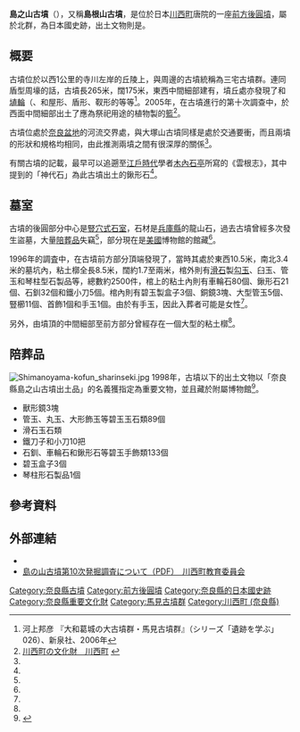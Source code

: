 {{日本古墳
|名稱     = 島之山古墳
|圖片     = [[File:Shimanoyama-kofun.jpg|250px]]
|所屬     = {{Link-ja|馬見古墳群|馬見古墳群}}
|所在地   = 日本[[奈良縣|奈良縣]][[川西町_(奈良縣)|川西町]]唐院
|形狀     = [[前方後圓墳|前方後圓墳]]
|規模     = 墳丘長200米
|建造時期 = [[古墳時代|古墳時代]]前期（約4世紀末至5世紀初）
|墓室形態 = [[豎穴式石室|豎穴式石室]]和{{Link-ja|粘土槨|粘土槨}}
|被葬者   = 不明
|出土文物   = [[埴輪|埴輪]]、飾物和鐵刀
|史跡指定 = 日本國史跡
|其他 = 
}}

'''島之山古墳'''（{{jpn|j=島の山古墳|hg=しまのやまこふん|rm=Shimanoyamakofun}}），又稱'''島根山古墳'''，是位於日本[[川西町_(奈良縣)|川西町]]唐院的一座[[前方後圓墳|前方後圓墳]]，屬於{{Link-ja|馬見古墳群|馬見古墳群}}北群，為日本國史跡，出土文物則是{{Link-ja|重要文物|重要文化財}}。

== 概要 ==
古墳位於{{Link-ja|大塚山古墳 (河合町)|大塚山古墳 (河合町)|大塚山古墳}}以西1公里的寺川左岸的丘陵上，與周邊的古墳統稱為三宅古墳群。連同盾型周壕的話，古墳長265米，闊175米，東西中間細部建有{{Link-ja|造出|造出}}，墳丘處亦發現了{{Link-ja|葺石|葺石}}和[[埴輪|埴輪]]（{{Link-ja|朝顏形埴輪|朝顔形埴輪}}、{{Link-ja|圓筒埴輪|円筒埴輪}}和屋形、盾形、靫形的{{Link-ja|形象埴輪|形象埴輪}}等等<ref name=iseki>河上邦彦 『大和葛城の大古墳群・馬見古墳群』（シリーズ「遺跡を学ぶ」026）、新泉社、2006年</ref>。2005年，在古墳進行的第十次調查中，於西面中間細部出土了應為祭祀用途的植物製的[[籃|籃]]<ref name=kawanisi>[http://www.town.nara-kawanishi.lg.jp/contents_detail.php?co=cat&frmId=2698&frmCd=8-12-3-0-0 川西町の文化財　川西町] {{webarchive|url=https://web.archive.org/web/20160304214844/http://www.town.nara-kawanishi.lg.jp/contents_detail.php?co=cat&frmId=2698&frmCd=8-12-3-0-0 |date=2016-03-04 }}</ref>。

古墳位處於[[奈良盆地|奈良盆地]]的河流交界處，與大塚山古墳同樣是處於交通要衝，而且兩墳的形狀和規格均相同，由此推測兩墳之間有很深厚的關係<ref name=iseki/>。

有關古墳的記載，最早可以追遡至[[江戶時代|江戶時代]]學者[[木內石亭|木內石亭]]所寫的《雲根志》，其中提到的「神代石」為此古墳出土的鍬形石<ref name=kawanisi />。

== 墓室 ==
古墳的後圓部分中心是[[豎穴式石室|豎穴式石室]]，石材是[[兵庫縣|兵庫縣]]的龍山石，過去古墳曾經多次發生盜墓，大量[[陪葬品|陪葬品]]失竊<ref name=iseki/>，部分現在是[[美國|美國]]博物館的館藏<ref name=kawanisi />。

1996年的調査中，在古墳前方部分頂端發現了{{Link-ja|粘土槨|粘土槨}}，當時其處於東西10.5米，南北3.4米的墓坑內，粘土槨全長8.5米，闊約1.7至兩米，棺外則有[[滑石|滑石]]製[[勾玉|勾玉]]、臼玉、管玉和琴柱型石製品等，總數約2500件，棺上的粘土內則有車輪石80個、鍬形石21個、石釧32個和鐵小刀5個。棺內則有碧玉製盒子3個、銅鏡3塊、大型管玉5個、豎櫛11個、首飾1個和手玉1個。由於有手玉，因此入葬者可能是女性<ref name=iseki/>。

另外，由墳頂的中間細部至前方部分曾經存在一個大型的粘土槨<ref name=iseki/>。

== 陪葬品 ==
[[File:Shimanoyama-kofun_sharinseki.jpg|right]]
1998年，古墳以下的出土文物以「奈良縣島之山古墳出土品」的名義獲指定為重要文物，並且藏於{{Link-ja|奈良縣立橿原考古學研究所|奈良県立橿原考古学研究所}}附屬博物館<ref>{{cite web |url=http://bunka.nii.ac.jp/heritages/detail/198726 |script-title=ja:奈良県島の山古墳出土品 |publisher=[[文化廳|文化廳]] |accessdate=2016-11-03 |archive-date=2020-12-02 |archive-url=https://web.archive.org/web/20201202171726/https://bunka.nii.ac.jp/heritages/detail/198726 |dead-url=no }}</ref>。

* 獸形鏡3塊
* 管玉、丸玉、大形飾玉等碧玉玉石類89個
* 滑石玉石類
* 鐵刀子和小刀10把
* 石釧、車輪石和鍬形石等碧玉手飾類133個
* 碧玉盒子3個
* 琴柱形石製品1個

== 參考資料 ==
{{reflist}}

== 外部連結 ==
* {{日本國指定文化財等數據庫|401|3337|島の山古墳}}
* [https://web.archive.org/web/20140813232100/http://www.town.nara-kawanishi.lg.jp/cmsfiles/contents/0000002/2698/Shimanoyama10th.pdf 島の山古墳第10次発掘調査について（PDF）　川西町教育委員会]

{{DEFAULTSORT:Shimanoyamakofun}}
[[Category:奈良縣古墳|Category:奈良縣古墳]]
[[Category:前方後圓墳|Category:前方後圓墳]]
[[Category:奈良縣的日本國史跡|Category:奈良縣的日本國史跡]]
[[Category:奈良縣重要文化財|Category:奈良縣重要文化財]]
[[Category:馬見古墳群|Category:馬見古墳群]]
[[Category:川西町_(奈良縣)|Category:川西町 (奈良縣)]]